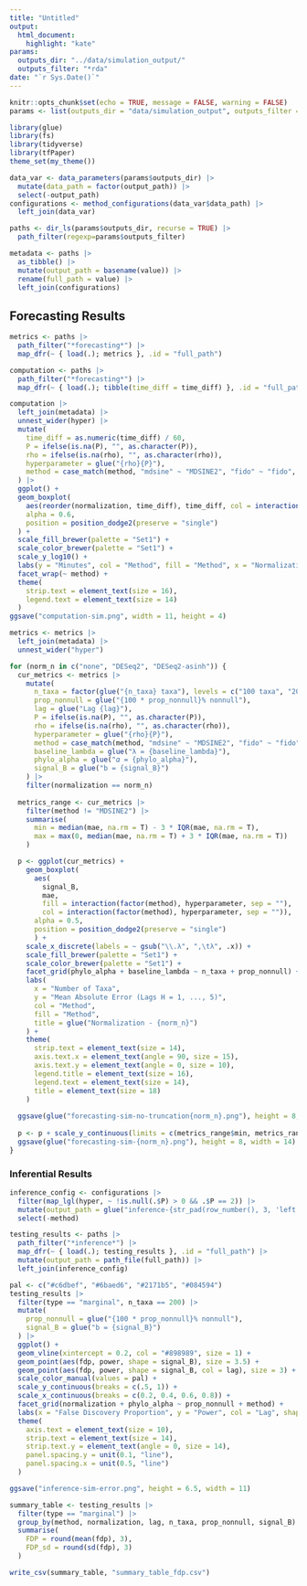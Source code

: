 ```yaml
---
title: "Untitled"
output: 
  html_document:
    highlight: "kate"
params:
  outputs_dir: "../data/simulation_output/"
  outputs_filter: "*rda"
date: "`r Sys.Date()`"
---
```


```r
knitr::opts_chunk$set(echo = TRUE, message = FALSE, warning = FALSE)
params <- list(outputs_dir = "data/simulation_output", outputs_filter = "*rda")
```

```r
library(glue)
library(fs)
library(tidyverse)
library(tfPaper)
theme_set(my_theme())
```

```r
data_var <- data_parameters(params$outputs_dir) |>
  mutate(data_path = factor(output_path)) |>
  select(-output_path)
configurations <- method_configurations(data_var$data_path) |>
  left_join(data_var)
```

```r
paths <- dir_ls(params$outputs_dir, recurse = TRUE) |>
  path_filter(regexp=params$outputs_filter)

metadata <- paths |>
  as_tibble() |>
  mutate(output_path = basename(value)) |>
  rename(full_path = value) |>
  left_join(configurations)
```

## Forecasting Results
```r
metrics <- paths |>
  path_filter("*forecasting*") |>
  map_dfr(~ { load(.); metrics }, .id = "full_path")

computation <- paths |>
  path_filter("*forecasting*") |>
  map_dfr(~ { load(.); tibble(time_diff = time_diff) }, .id = "full_path")
```

```r
computation |>
  left_join(metadata) |>
  unnest_wider(hyper) |>
  mutate(
    time_diff = as.numeric(time_diff) / 60,
    P = ifelse(is.na(P), "", as.character(P)),
    rho = ifelse(is.na(rho), "", as.character(rho)),
    hyperparameter = glue("{rho}{P}"),
    method = case_match(method, "mdsine" ~ "MDSINE2", "fido" ~ "fido", "mbtransfer" ~ "mbtransfer")
  ) |>
  ggplot() +
  geom_boxplot(
    aes(reorder(normalization, time_diff), time_diff, col = interaction(method, hyperparameter), fill = interaction(method, hyperparameter)), 
    alpha = 0.6,
    position = position_dodge2(preserve = "single")
  ) +
  scale_fill_brewer(palette = "Set1") +
  scale_color_brewer(palette = "Set1") +
  scale_y_log10() +
  labs(y = "Minutes", col = "Method", fill = "Method", x = "Normalization") +
  facet_wrap(~ method) +
  theme(
    strip.text = element_text(size = 16),
    legend.text = element_text(size = 14)
  )
ggsave("computation-sim.png", width = 11, height = 4)
```

```r
metrics <- metrics |>
  left_join(metadata) |>
  unnest_wider("hyper")

for (norm_n in c("none", "DESeq2", "DESeq2-asinh")) {
  cur_metrics <- metrics |>
    mutate(
      n_taxa = factor(glue("{n_taxa} taxa"), levels = c("100 taxa", "200 taxa", "400 taxa")),
      prop_nonnull = glue("{100 * prop_nonnull}% nonnull"),
      lag = glue("Lag {lag}"),
      P = ifelse(is.na(P), "", as.character(P)),
      rho = ifelse(is.na(rho), "", as.character(rho)),
      hyperparameter = glue("{rho}{P}"),
      method = case_match(method, "mdsine" ~ "MDSINE2", "fido" ~ "fido", "mbtransfer" ~ "mbtransfer"),
      baseline_lambda = glue("λ = {baseline_lambda}"),
      phylo_alpha = glue("𝛼 = {phylo_alpha}"),
      signal_B = glue("b = {signal_B}")
    ) |>
    filter(normalization == norm_n)
  
  metrics_range <- cur_metrics |>
    filter(method != "MDSINE2") |>
    summarise(
      min = median(mae, na.rm = T) - 3 * IQR(mae, na.rm = T),
      max = max(0, median(mae, na.rm = T) + 3 * IQR(mae, na.rm = T))
    )

  p <- ggplot(cur_metrics) +
    geom_boxplot(
      aes(
        signal_B, 
        mae, 
        fill = interaction(factor(method), hyperparameter, sep = ""), 
        col = interaction(factor(method), hyperparameter, sep = "")), 
      alpha = 0.5,
      position = position_dodge2(preserve = "single")
      ) +
    scale_x_discrete(labels = ~ gsub("\\.λ", ",\tλ", .x)) +
    scale_fill_brewer(palette = "Set1") +
    scale_color_brewer(palette = "Set1") +
    facet_grid(phylo_alpha + baseline_lambda ~ n_taxa + prop_nonnull) +
    labs(
      x = "Number of Taxa", 
      y = "Mean Absolute Error (Lags H = 1, ..., 5)",
      col = "Method", 
      fill = "Method",
      title = glue("Normalization - {norm_n}")
    ) +
    theme(
      strip.text = element_text(size = 14),
      axis.text.x = element_text(angle = 90, size = 15),
      axis.text.y = element_text(angle = 0, size = 10),
      legend.title = element_text(size = 16),
      legend.text = element_text(size = 14),
      title = element_text(size = 18)
    )
  
  ggsave(glue("forecasting-sim-no-truncation{norm_n}.png"), height = 8, width = 14)
  
  p <- p + scale_y_continuous(limits = c(metrics_range$min, metrics_range$max))
  ggsave(glue("forecasting-sim-{norm_n}.png"), height = 8, width = 14)
}
```

### Inferential Results

```r
inference_config <- configurations |>
  filter(map_lgl(hyper, ~ !is.null(.$P) > 0 && .$P == 2)) |>
  mutate(output_path = glue("inference-{str_pad(row_number(), 3, 'left', '0')}.rda")) |>
  select(-method)

testing_results <- paths |>
  path_filter("*inference*") |>
  map_dfr(~ { load(.); testing_results }, .id = "full_path") |>
  mutate(output_path = path_file(full_path)) |>
  left_join(inference_config)
```

```r
pal <- c("#c6dbef", "#6baed6", "#2171b5", "#084594")
testing_results |>
  filter(type == "marginal", n_taxa == 200) |>
  mutate(
    prop_nonnull = glue("{100 * prop_nonnull}% nonnull"),
    signal_B = glue("b = {signal_B}")
  ) |>
  ggplot() +
  geom_vline(xintercept = 0.2, col = "#898989", size = 1) +
  geom_point(aes(fdp, power, shape = signal_B), size = 3.5) +
  geom_point(aes(fdp, power, shape = signal_B, col = lag), size = 3) +
  scale_color_manual(values = pal) +
  scale_y_continuous(breaks = c(.5, 1)) +
  scale_x_continuous(breaks = c(0.2, 0.4, 0.6, 0.8)) +
  facet_grid(normalization + phylo_alpha ~ prop_nonnull + method) +
  labs(x = "False Discovery Proportion", y = "Power", col = "Lag", shape = "Signal Strength") +
  theme(
    axis.text = element_text(size = 10),
    strip.text = element_text(size = 14),
    strip.text.y = element_text(angle = 0, size = 14),
    panel.spacing.y = unit(0.1, "line"),
    panel.spacing.x = unit(0.5, "line")
  )

ggsave("inference-sim-error.png", height = 6.5, width = 11)

summary_table <- testing_results |>
  filter(type == "marginal") |>
  group_by(method, normalization, lag, n_taxa, prop_nonnull, signal_B) |>
  summarise(
    FDP = round(mean(fdp), 3),
    FDP_sd = round(sd(fdp), 3)
  )

write_csv(summary_table, "summary_table_fdp.csv")
```

